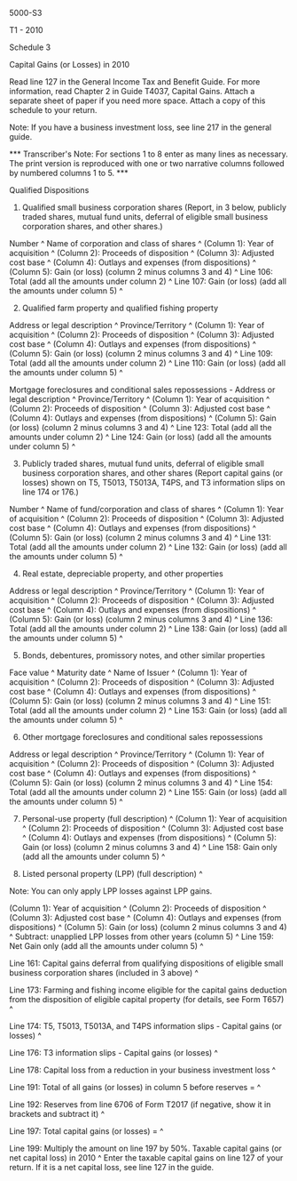 ﻿5000-S3 
 
T1 - 2010 
 
Schedule 3 
 
Capital Gains (or Losses) in 2010 
 
Read line 127 in the General Income Tax and Benefit Guide. For more 
information, read Chapter 2 in Guide T4037, Capital Gains. Attach a separate 
sheet of paper if you need more space. Attach a copy of this schedule to your 
return. 
 
Note: If you have a business investment loss, see line 217 in the general 
guide. 
 
*** Transcriber's Note: For sections 1 to 8 enter as many lines as necessary. 
The print version is reproduced with one or two narrative columns followed by 
numbered columns 1 to 5. *** 
 
Qualified Dispositions 
 
1. Qualified small business corporation shares (Report, in 3 below, publicly 
traded shares, mutual fund units, deferral of eligible small business 
corporation shares, and other shares.) 
 
Number ^
Name of corporation and class of shares ^
(Column 1): Year of acquisition ^
(Column 2): Proceeds of disposition ^
(Column 3): Adjusted cost base ^
(Column 4): Outlays and expenses (from dispositions) ^
(Column 5): Gain (or loss) (column 2 minus columns 3 and 4) ^
Line 106: Total (add all the amounts under column 2) ^
Line 107: Gain (or loss) (add all the amounts under column 5) ^
 
2. Qualified farm property and qualified fishing property 
 
Address or legal description ^
Province/Territory ^
(Column 1): Year of acquisition ^
(Column 2): Proceeds of disposition ^
(Column 3): Adjusted cost base ^
(Column 4): Outlays and expenses (from dispositions) ^
(Column 5): Gain (or loss) (column 2 minus columns 3 and 4) ^
Line 109: Total (add all the amounts under column 2) ^
Line 110: Gain (or loss) (add all the amounts under column 5) ^
 
Mortgage foreclosures and conditional sales repossessions - Address or legal 
description ^
Province/Territory ^
(Column 1): Year of acquisition ^
(Column 2): Proceeds of disposition ^
(Column 3): Adjusted cost base ^
(Column 4): Outlays and expenses (from dispositions) ^
(Column 5): Gain (or loss) (column 2 minus columns 3 and 4) ^
Line 123: Total (add all the amounts under column 2) ^
Line 124: Gain (or loss) (add all the amounts under column 5) ^
 
3. Publicly traded shares, mutual fund units, deferral of eligible small 
business corporation shares, and other shares (Report capital gains (or 
losses) shown on T5, T5013, T5013A, T4PS, and T3 information slips on line 
174 or 176.) 
 
Number ^
Name of fund/corporation and class of shares ^
(Column 1): Year of acquisition ^
(Column 2): Proceeds of disposition ^
(Column 3): Adjusted cost base ^
(Column 4): Outlays and expenses (from dispositions) ^
(Column 5): Gain (or loss) (column 2 minus columns 3 and 4) ^
Line 131: Total (add all the amounts under column 2) ^
Line 132: Gain (or loss) (add all the amounts under column 5) ^
 
4. Real estate, depreciable property, and other properties 
 
Address or legal description ^
Province/Territory ^
(Column 1): Year of acquisition ^
(Column 2): Proceeds of disposition ^
(Column 3): Adjusted cost base ^
(Column 4): Outlays and expenses (from dispositions) ^
(Column 5): Gain (or loss) (column 2 minus columns 3 and 4) ^
Line 136: Total (add all the amounts under column 2) ^
Line 138: Gain (or loss) (add all the amounts under column 5) ^
 
5. Bonds, debentures, promissory notes, and other similar properties 
 
Face value ^
Maturity date ^
Name of Issuer ^
(Column 1): Year of acquisition ^
(Column 2): Proceeds of disposition ^
(Column 3): Adjusted cost base ^
(Column 4): Outlays and expenses (from dispositions) ^
(Column 5): Gain (or loss) (column 2 minus columns 3 and 4) ^
Line 151: Total (add all the amounts under column 2) ^
Line 153: Gain (or loss) (add all the amounts under column 5) ^
 
6. Other mortgage foreclosures and conditional sales repossessions 
 
Address or legal description ^
Province/Territory ^
(Column 1): Year of acquisition ^
(Column 2): Proceeds of disposition ^
(Column 3): Adjusted cost base ^
(Column 4): Outlays and expenses (from dispositions) ^
(Column 5): Gain (or loss) (column 2 minus columns 3 and 4) ^
Line 154: Total (add all the amounts under column 2) ^
Line 155: Gain (or loss) (add all the amounts under column 5) ^
 
7. Personal-use property (full description) ^
(Column 1): Year of acquisition ^
(Column 2): Proceeds of disposition ^
(Column 3): Adjusted cost base ^
(Column 4): Outlays and expenses (from dispositions) ^
(Column 5): Gain (or loss) (column 2 minus columns 3 and 4) ^
Line 158: Gain only (add all the amounts under column 5) ^
 
8. Listed personal property (LPP) (full description) ^
 
Note: You can only apply LPP losses against LPP gains. 
 
(Column 1): Year of acquisition ^
(Column 2): Proceeds of disposition ^
(Column 3): Adjusted cost base ^
(Column 4): Outlays and expenses (from dispositions) ^
(Column 5): Gain (or loss) (column 2 minus columns 3 and 4) ^
Subtract: unapplied LPP losses from other years (column 5) ^
Line 159: Net Gain only (add all the amounts under column 5) ^
 
Line 161: Capital gains deferral from qualifying dispositions of eligible 
small business corporation shares (included in 3 above) ^
 
Line 173: Farming and fishing income eligible for the capital gains deduction 
from the disposition of eligible capital property (for details, see Form 
T657) ^
 
Line 174: T5, T5013, T5013A, and T4PS information slips - Capital gains (or 
losses) ^
 
Line 176: T3 information slips - Capital gains (or losses) ^
 
Line 178: Capital loss from a reduction in your business investment loss ^
 
Line 191: Total of all gains (or losses) in column 5 before reserves = ^
 
Line 192: Reserves from line 6706 of Form T2017 (if negative, show it in 
brackets and subtract it) ^
 
Line 197: Total capital gains (or losses) = ^
 
Line 199: Multiply the amount on line 197 by 50%. Taxable capital gains (or 
net capital loss) in 2010 ^
Enter the taxable capital gains on line 127 of your return. If it is a net 
capital loss, see line 127 in the guide.
